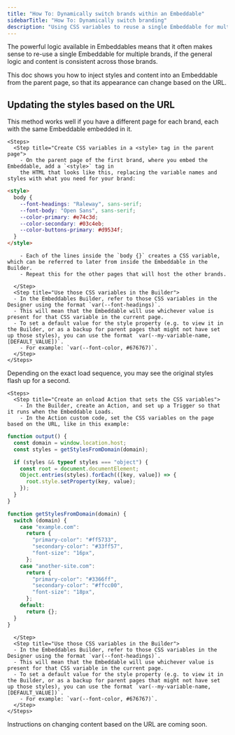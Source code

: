 ```yaml
---
title: "How To: Dynamically switch brands within an Embeddable"
sidebarTitle: "How To: Dynamically switch branding"
description: "Using CSS variables to reuse a single Embeddable for multiple brands"
---
```


The powerful logic available in Embeddables means that it often makes sense to re-use a single Embeddable for multiple brands, if the general logic and content is consistent across those brands.

This doc shows you how to inject styles and content into an Embeddable from the parent page, so that its appearance can change based on the URL.

## Updating the styles based on the URL

<Tabs>
  <Tab title="Method 1: Adding a <style> tag to the page">
    This method works well if you have a different page for each brand, each with the same Embeddable embedded in it.

    <Steps>
      <Step title="Create CSS variables in a <style> tag in the parent page">
        - On the parent page of the first brand, where you embed the Embeddable, add a `<style>` tag in
        the HTML that looks like this, replacing the variable names and styles with what you need for your brand:

```html
<style>
  body {
    --font-headings: "Raleway", sans-serif;
    --font-body: "Open Sans", sans-serif;
    --color-primary: #e74c3d;
    --color-secondary: #03c4eb;
    --color-buttons-primary: #d9534f;
  }
</style>
```

        - Each of the lines inside the `body {}` creates a CSS variable, which can be referred to later from inside the Embeddable in the Builder.
        - Repeat this for the other pages that will host the other brands.

      </Step>
      <Step title="Use those CSS variables in the Builder">
      - In the Embeddables Builder, refer to those CSS variables in the Designer using the format `var(--font-headings)`.
      - This will mean that the Embeddable will use whichever value is present for that CSS variable in the current page.
      - To set a default value for the style property (e.g. to view it in the Builder, or as a backup for parent pages that might not have set up those styles), you can use the format `var(--my-variable-name, [DEFAULT_VALUE])`.
        - For example: `var(--font-color, #676767)`.
      </Step>
    </Steps>

  </Tab>
  <Tab title="Method 2: Setting rules from the URL">

  <Warning>
  Depending on the exact load sequence, you may see the original styles flash up for a second.
  </Warning>
    
    <Steps>
      <Step title="Create an onload Action that sets the CSS variables">
        - In the Builder, create an Action, and set up a Trigger so that it runs when the Embeddable Loads.
        - In the Action custom code, set the CSS variables on the page based on the URL, like in this example:

```js
function output() {
  const domain = window.location.host;
  const styles = getStylesFromDomain(domain);

  if (styles && typeof styles === "object") {
    const root = document.documentElement;
    Object.entries(styles).forEach(([key, value]) => {
      root.style.setProperty(key, value);
    });
  }
}

function getStylesFromDomain(domain) {
  switch (domain) {
    case "example.com":
      return {
        "primary-color": "#ff5733",
        "secondary-color": "#33ff57",
        "font-size": "16px",
      };
    case "another-site.com":
      return {
        "primary-color": "#3366ff",
        "secondary-color": "#ffcc00",
        "font-size": "18px",
      };
    default:
      return {};
  }
}
```

      </Step>
      <Step title="Use those CSS variables in the Builder">
      - In the Embeddables Builder, refer to those CSS variables in the Designer using the format `var(--font-headings)`.
      - This will mean that the Embeddable will use whichever value is present for that CSS variable in the current page.
      - To set a default value for the style property (e.g. to view it in the Builder, or as a backup for parent pages that might not have set up those styles), you can use the format `var(--my-variable-name, [DEFAULT_VALUE])`.
        - For example: `var(--font-color, #676767)`.
      </Step>
    </Steps>

  </Tab>
</Tabs>

<Note>Instructions on changing content based on the URL are coming soon.</Note>
